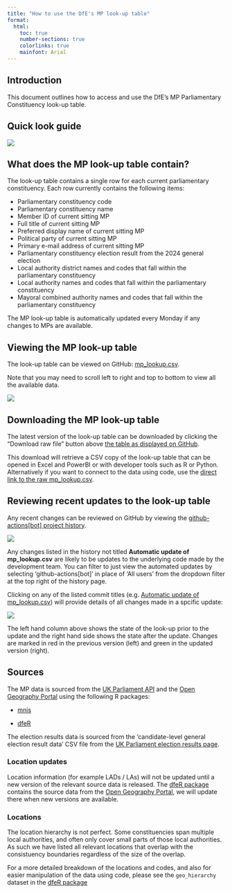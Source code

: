 ```yaml
--- 
title: "How to use the DfE's MP look-up table"
format:
  html:
    toc: true
    number-sections: true
    colorlinks: true
    mainfont: Arial
---
```


## Introduction

This document outlines how to access and use the DfE's MP Parliamentary Constituency look-up table.

## Quick look guide

![](images/mp-look-up-on-github-overview.png)

## What does the MP look-up table contain?

The look-up table contains a single row for each current parliamentary constituency. Each row currently contains the following items:

- Parliamentary constituency code
- Parliamentary constituency name
- Member ID of current sitting MP
- Full title of current sitting MP
- Preferred display name of current sitting MP
- Political party of current sitting MP
- Primary e-mail address of current sitting MP
- Parliamentary constituency election result from the 2024 general election
- Local authority district names and codes that fall within the parliamentary constituency
- Local authority names and codes that fall within the parliamentary constituency
- Mayoral combined authority names and codes that fall within the parliamentary constituency

::: {.callout-note}
The MP look-up table is automatically updated every Monday if any changes to MPs are available.
:::

## Viewing the MP look-up table

The look-up table can be viewed on GitHub: 
[mp_lookup.csv](https://github.com/dfe-analytical-services/mp-lookup/blob/main/mp_lookup.csv).

Note that you may need to scroll left to right and top to bottom to view all the available data.

![](images/mp-look-up-csv_on-github.png)

## Downloading the MP look-up table

The latest version of the look-up table can be downloaded by clicking the "Download raw file" button above [the table as displayed on GitHub](https://github.com/dfe-analytical-services/mp-lookup/blob/main/mp_lookup.csv).

This download will retrieve a CSV copy of the look-up table that can be opened in Excel and PowerBI or with developer tools such as R or Python. Alternatively if you want to connect to the data using code, use the [direct link to the raw mp_lookup.csv](https://raw.githubusercontent.com/dfe-analytical-services/mp-lookup/refs/heads/main/mp_lookup.csv).

## Reviewing recent updates to the look-up table

Any recent changes can be reviewed on GitHub by viewing the [github-actions\[bot\] project history](https://github.com/dfe-analytical-services/mp-lookup/commits/main/?author=github-actions%5Bbot%5D).

![](images/mp-look-up-history_on-github.png)

:::{.callout-warning}
Any changes listed in the history not titled **Automatic update of mp_lookup.csv** 
are likely to be updates to the underlying code made by the development team. 
You can filter to just view the automated updates by selecting 'github-actions[bot]' in place of 'All users' from the dropdown filter at the top right of the history 
page.
:::

Clicking on any of the listed commit titles (e.g. [Automatic update of mp_lookup.csv](https://github.com/dfe-analytical-services/mp-lookup/commit/946f0627f902a6da9659e69e9a34f423b811f08e)) will provide details of all changes made in a spcific update:

![](images/mp-look-up-changes_on-github.png)

The left hand column above shows the state of the look-up prior to the update and the right hand side shows the state after the update. Changes are marked in red in the previous version (left) and green in the updated version (right).

## Sources

The MP data is sourced from the [UK Parliament API](http://data.parliament.uk/membersdataplatform/default.aspx) and the [Open Geography Portal](https://geoportal.statistics.gov.uk/) using the following R packages:

-   [mnis](https://docs.evanodell.com/mnis/)

-   [dfeR](https://github.com/dfe-analytical-services/dfeR)

The election results data is sourced from the 'candidate-level general election result data' CSV file from the [UK Parliament election results page](https://electionresults.parliament.uk/general-elections/6/political-parties).

### Location updates

Location information (for example LADs / LAs) will not be updated until a new version of the relevant source data is released. The [dfeR package](https://github.com/dfe-analytical-services/dfeR) contains the source data from the [Open Geography Portal](https://geoportal.statistics.gov.uk/), we will update there when new versions are available.

### Locations

The location hierarchy is not perfect. Some constituencies span multiple local authorities, and often only cover small parts of those local authorities. As such we have listed all relevant locations that overlap with the consistuency boundaries regardless of the size of the overlap.

For a more detailed breakdown of the locations and codes, and also for easier manipulation of the data using code, please see the `geo_hierarchy` dataset in the [dfeR package](https://dfe-analytical-services.github.io/dfeR/reference/geo_hierarchy.html)
